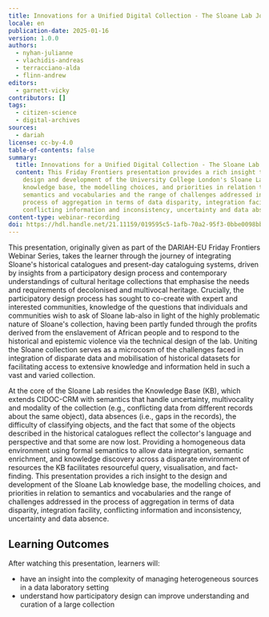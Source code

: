 ```yaml
---
title: Innovations for a Unified Digital Collection - The Sloane Lab Journey
locale: en
publication-date: 2025-01-16
version: 1.0.0
authors:
  - nyhan-julianne
  - vlachidis-andreas
  - terracciano-alda
  - flinn-andrew
editors:
  - garnett-vicky
contributors: []
tags:
  - citizen-science
  - digital-archives
sources:
  - dariah
license: cc-by-4.0
table-of-contents: false
summary:
  title: Innovations for a Unified Digital Collection - The Sloane Lab Journey
  content: This Friday Frontiers presentation provides a rich insight to the
    design and development of the University College London's Sloane Lab
    knowledge base, the modelling choices, and priorities in relation to
    semantics and vocabularies and the range of challenges addressed in the
    process of aggregation in terms of data disparity, integration facility,
    conflicting information and inconsistency, uncertainty and data absence.
content-type: webinar-recording
doi: https://hdl.handle.net/21.11159/019595c5-1afb-70a2-95f3-0bbe0098bbbf
---
```

This presentation, originally given as part of the DARIAH-EU Friday Frontiers Webinar Series, takes the learner through the journey of integrating Sloane's historical catalogues and present-day cataloguing systems, driven by insights from a participatory design process and contemporary understandings of cultural heritage collections that emphasise the needs and requirements of decolonised and multivocal heritage. Crucially, the participatory design process has sought to co-create with expert and interested communities, knowledge of the questions that individuals and communities wish to ask of Sloane lab-also in light of the highly problematic nature of Sloane's collection, having been partly funded through the profits derived from the enslavement of African people and to respond to the historical and epistemic violence via the technical design of the lab. Uniting the Sloane collection serves as a microcosm of the challenges faced in integration of disparate data and mobilisation of historical datasets for facilitating access to extensive knowledge and information held in such a vast and varied collection.

At the core of the Sloane Lab resides the Knowledge Base (KB), which extends CIDOC-CRM with semantics that handle uncertainty, multivocality and modality of the collection (e.g., conflicting data from different records about the same object), data absences (i.e., gaps in the records), the difficulty of classifying objects, and the fact that some of the objects described in the historical catalogues reflect the collector's language and perspective and that some are now lost. Providing a homogeneous data environment using formal semantics to allow data integration, semantic enrichment, and knowledge discovery across a disparate environment of resources the KB facilitates resourceful query, visualisation, and fact-finding. This presentation provides a rich insight to the design and development of the Sloane Lab knowledge base, the modelling choices, and priorities in relation to semantics and vocabularies and the range of challenges addressed in the process of aggregation in terms of data disparity, integration facility, conflicting information and inconsistency, uncertainty and data absence.

## Learning Outcomes

After watching this presentation, learners will:

* have an insight into the complexity of managing heterogeneous sources in a data laboratory setting
* understand how participatory design can improve understanding and curation of a large collection

<VideoCard provider="youtube" id="https://youtu.be/MtxzC90bhq0" title="Innovations for a Unified Digital Collection - The Sloane Lab Journey" src="/assets/content/assets/en/resources/hosted/innovations-for-a-unified-digital-collection-the-sloane-lab-journey/sloane-lab-thumbnail.png" subtitle="Click here to view" />
